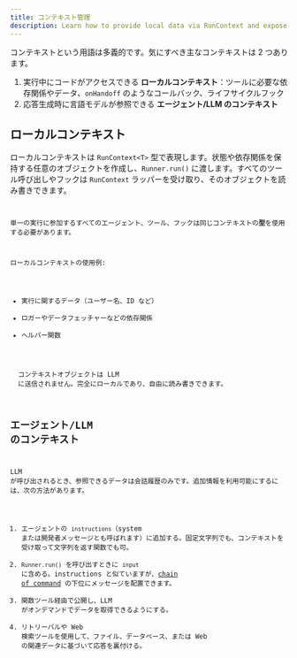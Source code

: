 ```yaml
---
title: コンテキスト管理
description: Learn how to provide local data via RunContext and expose context to the LLM
---
```



コンテキストという用語は多義的です。気にすべき主なコンテキストは 2 つあります。

1. 実行中にコードがアクセスできる **ローカルコンテキスト**：ツールに必要な依存関係やデータ、`onHandoff` のようなコールバック、ライフサイクルフック
2. 応答生成時に言語モデルが参照できる **エージェント/LLM のコンテキスト**

## ローカルコンテキスト

ローカルコンテキストは `RunContext<T>` 型で表現します。状態や依存関係を保持する任意のオブジェクトを作成し、`Runner.run()` に渡します。すべてのツール呼び出しやフックは `RunContext` ラッパーを受け取り、そのオブジェクトを読み書きできます。

<Code
  lang="typescript"
  code={localContextExample}
  title="ローカルコンテキストの例"
/>

単一の実行に参加するすべてのエージェント、ツール、フックは同じコンテキストの**型**を使用する必要があります。

ローカルコンテキストの使用例:

- 実行に関するデータ（ユーザー名、ID など）
- ロガーやデータフェッチャーなどの依存関係
- ヘルパー関数

<Aside type="note">
  コンテキストオブジェクトは LLM
  に送信されません。完全にローカルであり、自由に読み書きできます。
</Aside>

## エージェント/LLM のコンテキスト

LLM が呼び出されるとき、参照できるデータは会話履歴のみです。追加情報を利用可能にするには、次の方法があります。

1. エージェントの `instructions`（system または開発者メッセージとも呼ばれます）に追加する。固定文字列でも、コンテキストを受け取って文字列を返す関数でも可。
2. `Runner.run()` を呼び出すときに `input` に含める。instructions と似ていますが、[chain of command](https://cdn.openai.com/spec/model-spec-2024-05-08.html#follow-the-chain-of-command) の下位にメッセージを配置できます。
3. 関数ツール経由で公開し、LLM がオンデマンドでデータを取得できるようにする。
4. リトリーバルや Web 検索ツールを使用して、ファイル、データベース、または Web の関連データに基づいて応答を裏付ける。
